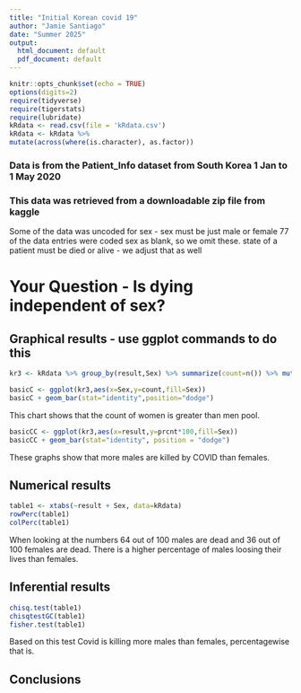 ```yaml
---
title: "Initial Korean covid 19"
author: "Jamie Santiago"
date: "Summer 2025"
output:
  html_document: default
  pdf_document: default
---
```


```r
knitr::opts_chunk$set(echo = TRUE)
options(digits=2)
require(tidyverse)
require(tigerstats)
require(lubridate)
kRdata <- read.csv(file = 'kRdata.csv')
kRdata <- kRdata %>%
mutate(across(where(is.character), as.factor))

```
### Data is from the Patient_Info dataset from South Korea 1 Jan to 1 May 2020
### This data was retrieved from a downloadable zip file from kaggle

Some of the data was uncoded for sex - sex must be just male or female
77 of the data entries were coded sex  as blank, so we omit these.
state of a patient must be died or alive - we adjust that as well   
  
# Your Question - Is dying independent of sex?





## Graphical results - use ggplot commands to do this  

```r
kr3 <- kRdata %>% group_by(result,Sex) %>% summarize(count=n()) %>% mutate(prcnt=count/sum(count))
```


```r
basicC <- ggplot(kr3,aes(x=Sex,y=count,fill=Sex))
basicC + geom_bar(stat="identity",position="dodge")
```

This chart shows that the count of women is greater than men pool.


```r
basicCC <- ggplot(kr3,aes(x=result,y=prcnt*100,fill=Sex)) 
basicCC + geom_bar(stat="identity", position = "dodge")
```
These graphs show that more males are killed by COVID than females.
  
  
## Numerical results

```r
table1 <- xtabs(~result + Sex, data=kRdata)
rowPerc(table1)
colPerc(table1)
```

When looking at the numbers 64 out of 100 males are dead and 36 out of 100 females are dead. There is a higher percentage of males loosing their lives than females.

## Inferential results 


```r
chisq.test(table1)
chisqtestGC(table1)
fisher.test(table1)
```
Based on this test Covid is killing more males than females, percentagewise that is.

## Conclusions

